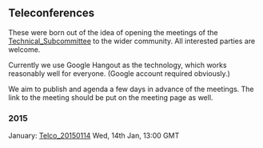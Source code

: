 == Teleconferences ==

These were born out of the idea of opening the meetings of the [[Technical_Subcommittee]] to the wider community. All interested parties are welcome. 

Currently we use Google Hangout as the technology, which works reasonably well for everyone. (Google account required obviously.) 

We aim to publish and agenda a few days in advance of the meetings. The link to the meeting should be put on the meeting page as well.

=== 2015 ===

;January: [[Telco_20150114]] Wed, 14th Jan, 13:00 GMT